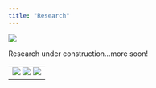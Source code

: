 ```yaml
---
title: "Research"
---
```


![](images/fish_rest.png)

Research under construction...more soon!

------------------------------
![](images/nsf.png) ![](images/graddiv.png) ![](images/espm.png)
------------------------------